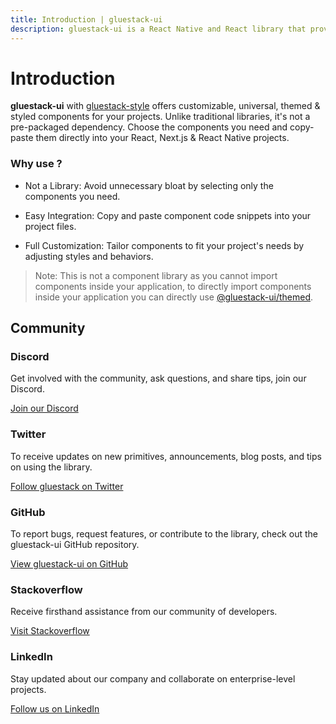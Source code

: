 ```yaml
---
title: Introduction | gluestack-ui
description: gluestack-ui is a React Native and React library that provides universal, styled, and accessible components.
---
```



<Meta title="common/Overview/Introduction" />

# Introduction

**gluestack-ui** with [gluestack-style](/style/docs) offers customizable, universal, themed & styled components for your projects. Unlike traditional libraries, it's not a pre-packaged dependency. Choose the components you need and copy-paste them directly into your React, Next.js & React Native projects.

### Why use ?

- Not a Library: Avoid unnecessary bloat by selecting only the components you need.

- Easy Integration: Copy and paste component code snippets into your project files.

- Full Customization: Tailor components to fit your project's needs by adjusting styles and behaviors.

>Note: This is not a component library as you cannot import components inside your application, to directly import components inside your application you can directly use [@gluestack-ui/themed](/ui/docs).

## Community

### Discord

Get involved with the community, ask questions, and share tips, join our Discord.

[Join our Discord](https://discord.gg/95qQ84nf6f)

### Twitter

To receive updates on new primitives, announcements, blog posts, and tips on using the library.

[Follow gluestack on Twitter](https://twitter.com/gluestack)

### GitHub

To report bugs, request features, or contribute to the library, check out the gluestack-ui GitHub repository.

[View gluestack-ui on GitHub](https://github.com/gluestack/gluestack-ui)

### Stackoverflow

Receive firsthand assistance from our community of developers.

[Visit Stackoverflow](https://stackoverflow.com/questions/tagged/gluestack)

### LinkedIn

Stay updated about our company and collaborate on enterprise-level projects.

[Follow us on LinkedIn](https://www.linkedin.com/company/gluestackio/)
